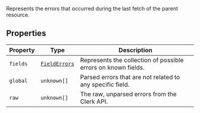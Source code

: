 Represents the errors that occurred during the last fetch of the parent resource.

## Properties

| Property                     | Type                              | Description                                                   |
| ---------------------------- | --------------------------------- | ------------------------------------------------------------- |
| <a id="fields"></a> `fields` | [`FieldErrors`](field-errors.mdx) | Represents the collection of possible errors on known fields. |
| <a id="global"></a> `global` | <code>unknown[]</code>            | Parsed errors that are not related to any specific field.     |
| <a id="raw"></a> `raw`       | <code>unknown[]</code>            | The raw, unparsed errors from the Clerk API.                  |
